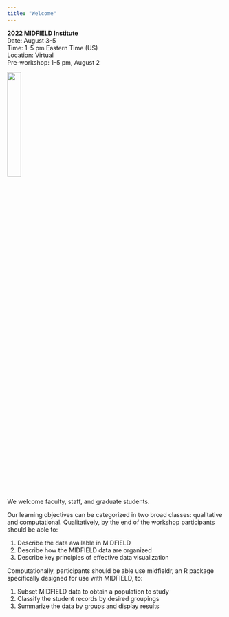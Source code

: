 ```yaml
---
title: "Welcome"
---
```


**2022 MIDFIELD Institute**    
Date: August 3--5    
Time: 1--5 pm Eastern Time (US)    
Location: Virtual   
Pre-workshop: 1--5 pm, August 2

![](figures/midfield-grad-logo.png){width=25%}

We welcome faculty, staff, and graduate students.  

Our learning objectives can be categorized in two broad classes: qualitative and computational. Qualitatively, by the end of the workshop participants should be able to: 

1. Describe the data available in MIDFIELD  
1. Describe how the MIDFIELD data are organized  
1. Describe key principles of effective data visualization
 
Computationally, participants should be able use midfieldr, an R package specifically designed for use with MIDFIELD, to:

1. Subset MIDFIELD data to obtain a population to study  
1. Classify the student records by desired groupings  
1. Summarize the data by groups and display results   

